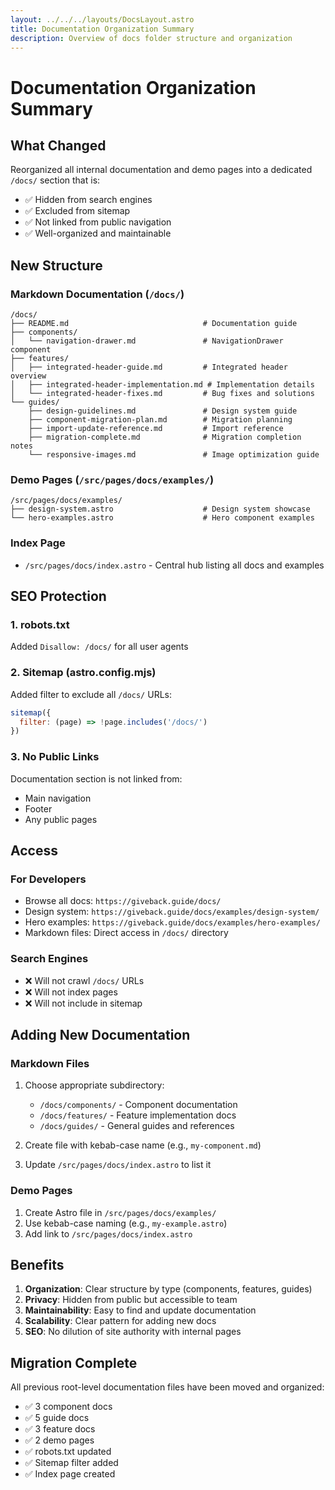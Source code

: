 ```yaml
---
layout: ../../../layouts/DocsLayout.astro
title: Documentation Organization Summary
description: Overview of docs folder structure and organization
---
```


# Documentation Organization Summary

## What Changed

Reorganized all internal documentation and demo pages into a dedicated `/docs/` section that is:
- ✅ Hidden from search engines
- ✅ Excluded from sitemap
- ✅ Not linked from public navigation
- ✅ Well-organized and maintainable

## New Structure

### Markdown Documentation (`/docs/`)
```
/docs/
├── README.md                              # Documentation guide
├── components/
│   └── navigation-drawer.md               # NavigationDrawer component
├── features/
│   ├── integrated-header-guide.md         # Integrated header overview
│   ├── integrated-header-implementation.md # Implementation details
│   └── integrated-header-fixes.md         # Bug fixes and solutions
└── guides/
    ├── design-guidelines.md               # Design system guide
    ├── component-migration-plan.md        # Migration planning
    ├── import-update-reference.md         # Import reference
    ├── migration-complete.md              # Migration completion notes
    └── responsive-images.md               # Image optimization guide
```

### Demo Pages (`/src/pages/docs/examples/`)
```
/src/pages/docs/examples/
├── design-system.astro                    # Design system showcase
└── hero-examples.astro                    # Hero component examples
```

### Index Page
- `/src/pages/docs/index.astro` - Central hub listing all docs and examples

## SEO Protection

### 1. robots.txt
Added `Disallow: /docs/` for all user agents

### 2. Sitemap (astro.config.mjs)
Added filter to exclude all `/docs/` URLs:
```javascript
sitemap({
  filter: (page) => !page.includes('/docs/')
})
```

### 3. No Public Links
Documentation section is not linked from:
- Main navigation
- Footer
- Any public pages

## Access

### For Developers
- Browse all docs: `https://giveback.guide/docs/`
- Design system: `https://giveback.guide/docs/examples/design-system/`
- Hero examples: `https://giveback.guide/docs/examples/hero-examples/`
- Markdown files: Direct access in `/docs/` directory

### Search Engines
- ❌ Will not crawl `/docs/` URLs
- ❌ Will not index pages
- ❌ Will not include in sitemap

## Adding New Documentation

### Markdown Files
1. Choose appropriate subdirectory:
   - `/docs/components/` - Component documentation
   - `/docs/features/` - Feature implementation docs
   - `/docs/guides/` - General guides and references

2. Create file with kebab-case name (e.g., `my-component.md`)

3. Update `/src/pages/docs/index.astro` to list it

### Demo Pages
1. Create Astro file in `/src/pages/docs/examples/`
2. Use kebab-case naming (e.g., `my-example.astro`)
3. Add link to `/src/pages/docs/index.astro`

## Benefits

1. **Organization**: Clear structure by type (components, features, guides)
2. **Privacy**: Hidden from public but accessible to team
3. **Maintainability**: Easy to find and update documentation
4. **Scalability**: Clear pattern for adding new docs
5. **SEO**: No dilution of site authority with internal pages

## Migration Complete

All previous root-level documentation files have been moved and organized:
- ✅ 3 component docs
- ✅ 5 guide docs  
- ✅ 3 feature docs
- ✅ 2 demo pages
- ✅ robots.txt updated
- ✅ Sitemap filter added
- ✅ Index page created
